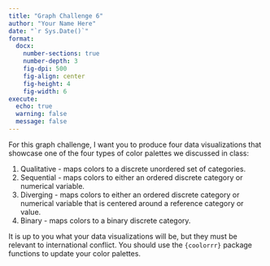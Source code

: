 ```yaml
---
title: "Graph Challenge 6"
author: "Your Name Here"
date: "`r Sys.Date()`"
format: 
  docx:
    number-sections: true
    number-depth: 3
    fig-dpi: 500
    fig-align: center
    fig-height: 4
    fig-width: 6
execute: 
  echo: true
  warning: false
  message: false
---
```


For this graph challenge, I want you to produce four data visualizations that showcase one of the four types of color palettes we discussed in class:

1. Qualitative - maps colors to a discrete unordered set of categories.
2. Sequential - maps colors to either an ordered discrete category or numerical variable.
3. Diverging - maps colors to either an ordered discrete category or numerical variable that is centered around a reference category or value.
4. Binary - maps colors to a binary discrete category.

It is up to you what your data visualizations will be, but they must be relevant to international conflict. You should use the `{coolorrr}` package functions to update your color palettes.

